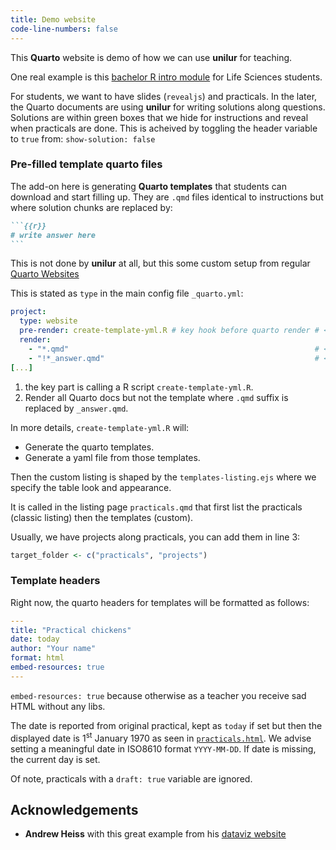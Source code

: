 ```yaml
---
title: Demo website
code-line-numbers: false
---
```


This **Quarto** website is demo of how we can use **unilur** for teaching.

One real example is this [bachelor R intro module](https://basv53.uni.lu) for Life Sciences students.

For students, we want to have slides (`revealjs`) and practicals.
In the later, the Quarto documents are using **unilur** for writing solutions along questions. 
Solutions are within green boxes that we hide for instructions and reveal when practicals are done.
This is acheived by toggling the header variable to `true` from: `show-solution: false`

### Pre-filled template quarto files

The add-on here is generating **Quarto templates** that students can download and start filling up.
They are `.qmd` files identical to instructions but where solution chunks are replaced by:

```` markdown
```{{r}}
# write answer here
```
````

This is not done by **unilur** at all, but this some custom setup from regular [Quarto Websites](https://quarto.org/docs/websites/)

This is stated as `type` in the main config file `_quarto.yml`:

``` yaml
project:
  type: website
  pre-render: create-template-yml.R # key hook before quarto render # <1>
  render:
    - "*.qmd"                                                       # <2>
    - "!*_answer.qmd"                                               # <2>
[...]
```

1. the key part is calling a R script `create-template-yml.R`.
2. Render all Quarto docs but not the template where `.qmd` suffix is replaced by `_answer.qmd`.

In more details, `create-template-yml.R` will:

- Generate the quarto templates.
- Generate a yaml file from those templates.

Then the custom listing is shaped by the `templates-listing.ejs` where we specify the table look and appearance.

It is called in the listing page `practicals.qmd` that first list the practicals (classic listing) then the templates (custom).

Usually, we have projects along practicals, you can add them in line 3:

``` r
target_folder <- c("practicals", "projects")
```



### Template headers

Right now, the quarto headers for templates will be formatted as follows:

``` yaml
---
title: "Practical chickens"
date: today
author: "Your name"
format: html
embed-resources: true
---
```

`embed-resources: true` because otherwise as a teacher you receive sad HTML without any libs.

The date is reported from original practical, kept as `today` 
if set but then the displayed date is 1^st^ January 1970 as seen in [`practicals.html`](practicals.html). 
We advise setting a meaningful date in ISO8610 format `YYYY-MM-DD`.
If date is missing, the current day is set.

Of note, practicals with a `draft: true` variable are ignored.


## Acknowledgements

- **Andrew Heiss** with this great example from his [dataviz website](https://github.com/andrewheiss/datavizsp25.classes.andrewheiss.com/blob/main/data/extract-news-headings.R)